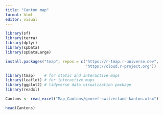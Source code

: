 ```yaml
---
title: "Canton map"
format: html
editor: visual
---
```


```r
library(sf)
library(terra)
library(dplyr)
library(spData)
library(spDataLarge)
```

```r
install.packages("tmap", repos = c("https://r-tmap.r-universe.dev",
                                   "https://cloud.r-project.org"))
```

```r
library(tmap)    # for static and interactive maps
library(leaflet) # for interactive maps
library(ggplot2) # tidyverse data visualization package
library(readxl)
```

```r
Cantons <- read_excel("Map_Cantons/georef-switzerland-kanton.xlsx")

head(Cantons)
```
